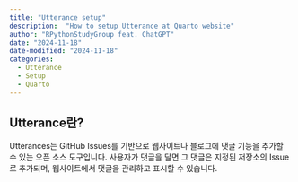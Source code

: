 ```yaml
---
title: "Utterance setup" 
description:  "How to setup Utterance at Quarto website"
author: "RPythonStudyGroup feat. ChatGPT"
date: "2024-11-18"
date-modified: "2024-11-18"
categories:
  - Utterance
  - Setup
  - Quarto
---
```


## Utterance란?

Utterances는 GitHub Issues를 기반으로 웹사이트나 블로그에 댓글 기능을 추가할 수 있는 오픈 소스 도구입니다. 사용자가 댓글을 달면 그 댓글은 지정된 저장소의 Issue로 추가되며, 웹사이트에서 댓글을 관리하고 표시할 수 있습니다.